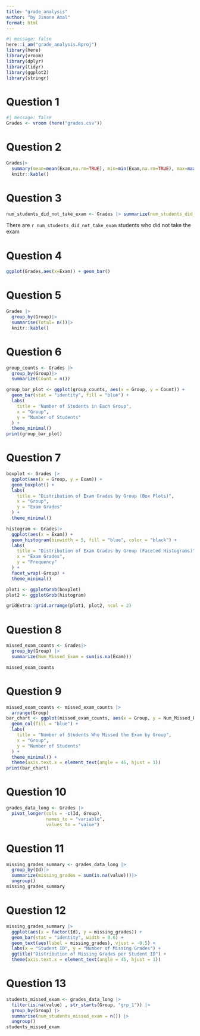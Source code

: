 ```yaml
---
title: "grade_analysis"
author: "by Jinane Amal"
format: html
---
```

```r
#| message: false 
here::i_am("grade_analysis.Rproj")
library(here)
library(vroom)
library(dplyr)
library(tidyr)
library(ggplot2)
library(stringr)

```

# Question 1 
```r
#| message: false 
Grades <- vroom (here("grades.csv"))
```
# Question 2
```r
Grades|>
  summary(mean=mean(Exam,na.rm=TRUE), min=min(Exam,na.rm=TRUE), max=max(Exam,na.rm=TRUE),median=median(Exam,na.rm=TRUE)) |>
  knitr::kable()

```
# Question 3

```r
num_students_did_not_take_exam <- Grades |> summarize(num_students_did_not_take_exam = sum(is.na(Exam)))
```

There are `r num_students_did_not_take_exam` students who did not take the exam

# Question 4

```r
ggplot(Grades,aes(x=Exam)) + geom_bar()

```
# Question 5
```r
Grades |> 
  group_by(Group)|>
  summarise(Total= n())|>
  knitr::kable()

```

# Question 6
```r

group_counts <- Grades |>
  group_by(Group)|>
  summarize(Count = n())

group_bar_plot <- ggplot(group_counts, aes(x = Group, y = Count)) +
  geom_bar(stat = "identity", fill = "blue") +
  labs(
    title = "Number of Students in Each Group",
    x = "Group",
    y = "Number of Students"
  ) +
  theme_minimal()
print(group_bar_plot)

```
# Question 7 
```r

boxplot <- Grades |>
  ggplot(aes(x = Group, y = Exam)) +
  geom_boxplot() +
  labs(
    title = "Distribution of Exam Grades by Group (Box Plots)",
    x = "Group",
    y = "Exam Grades"
  ) +
  theme_minimal()

histogram <- Grades|>
  ggplot(aes(x = Exam)) +
  geom_histogram(binwidth = 5, fill = "blue", color = "black") +
  labs(
    title = "Distribution of Exam Grades by Group (Faceted Histograms)",
    x = "Exam Grades",
    y = "Frequency"
  ) +
  facet_wrap(~Group) +
  theme_minimal()

plot1 <- ggplotGrob(boxplot)
plot2 <- ggplotGrob(histogram)

gridExtra::grid.arrange(plot1, plot2, ncol = 2)

```
# Question 8
```r

missed_exam_counts <- Grades|>
  group_by(Group) |>
  summarize(Num_Missed_Exam = sum(is.na(Exam)))

missed_exam_counts

```

# Question 9
```r
missed_exam_counts <- missed_exam_counts |>
  arrange(Group)  
bar_chart <- ggplot(missed_exam_counts, aes(x = Group, y = Num_Missed_Exam)) +
  geom_col(fill = "blue") +
  labs(
    title = "Number of Students Who Missed the Exam by Group",
    x = "Group",
    y = "Number of Students"
  ) +
  theme_minimal() +
  theme(axis.text.x = element_text(angle = 45, hjust = 1))
print(bar_chart)
```

# Question 10
```r
grades_data_long <- Grades |>
  pivot_longer(cols = -c(Id, Group),
               names_to = "variable",  
               values_to = "value") 
```

# Question 11
```r
missing_grades_summary <- grades_data_long |>
  group_by(Id)|>
  summarize(missing_grades = sum(is.na(value)))|>
  ungroup()     
missing_grades_summary
```
# Question 12 

```r
missing_grades_summary |>
  ggplot(aes(x = factor(Id), y = missing_grades)) +
  geom_bar(stat = "identity", width = 0.6) +
  geom_text(aes(label = missing_grades), vjust = -0.5) +
  labs(x = "Student ID", y = "Number of Missing Grades") +
  ggtitle("Distribution of Missing Grades per Student ID") +
  theme(axis.text.x = element_text(angle = 45, hjust = 1))  

```

# Question 13
```r
students_missed_exam <- grades_data_long |>
  filter(is.na(value) , str_starts(Group, "grp_1")) |>
  group_by(Group) |>
  summarise(num_students_missed_exam = n()) |>
  ungroup()
students_missed_exam

```

